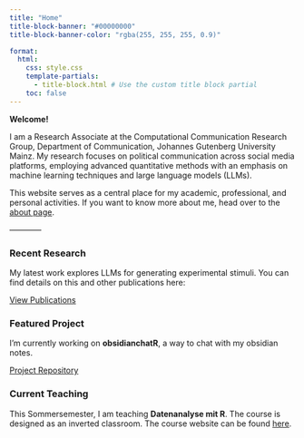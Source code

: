 ```yaml
---
title: "Home"
title-block-banner: "#00000000"
title-block-banner-color: "rgba(255, 255, 255, 0.9)"

format:
  html:
    css: style.css  
    template-partials:
      - title-block.html # Use the custom title block partial
    toc: false 
---
```

<!--  ::: {.column-page} -->
<!-- Use column-page for better control over content width on wider screens -->

<b> Welcome! </b>

I am a Research Associate at the Computational Communication Research Group, Department of Communication, Johannes Gutenberg University Mainz. My research focuses on political communication across social media platforms, employing advanced quantitative methods with an emphasis on machine learning techniques and large language models (LLMs).

This website serves as a central place for my academic, professional, and personal activities. If you want to know more about me, head over to the [about page](about.qmd).

------------ <!-- A horizontal rule for separation -->


::: {.grid .custom-grid}
<!-- Using a grid for featured content -->

::: {.g-col-12 .g-col-md-4}
### <i class="bi bi-journal-text"></i> Recent Research <!-- Using Bootstrap icons -->

My latest work explores LLMs for generating experimental stimuli. You can find details on this and other publications here:

[<i class="bi bi-arrow-right-short"></i> View Publications](research.qmd){.btn .btn-sm .btn-outline-primary}
:::


::: {.g-col-12 .g-col-md-4}
### <i class="bi bi-display"></i> Featured Project

I'm currently working on **obsidianchatR**, a way to chat with my obsidian notes.

[<i class="bi bi-github"></i> Project Repository](link-to-project-repo){.btn .btn-sm .btn-outline-secondary}
:::

::: {.g-col-12 .g-col-md-4}
### <i class="bi bi-easel2"></i> Current Teaching

This Sommersemester, I am teaching **Datenanalyse mit R**. The course is designed as an inverted classroom. The course website can be found [here](https://stats.ifp.uni-mainz.de/ba-datenanalyse/).

:::


:::

<!-- ::: -->


